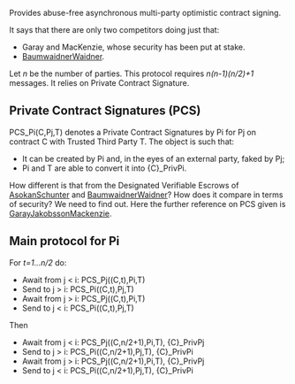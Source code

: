 
Provides abuse-free asynchronous multi-party optimistic contract signing.

It says that there are only two competitors doing just that:
* Garay and MacKenzie, whose security has been put at stake.
* [[BaumwaidnerWaidner]].

Let ''n'' be the number of parties. This protocol requires ''n(n-1)(n/2)+1'' messages. It relies on Private Contract Signature.

== Private Contract Signatures (PCS) ==

PCS_Pi(C,Pj,T) denotes a Private Contract Signatures by Pi for Pj on contract C with Trusted Third Party T. The object is such that:
* It can be created by Pi and, in the eyes of an external party, faked by Pj;
* Pi and T are able to convert it into {C}_PrivPi.

How different is that from the Designated Verifiable Escrows of [[AsokanSchunter]] and [[BaumwaidnerWaidner]]? How does it compare in terms of security? We need to find out. Here the further reference on PCS given is [[GarayJakobssonMackenzie]].

== Main protocol for Pi ==

For ''t=1...n/2'' do:

* Await from j < i: PCS_Pj((C,t),Pi,T)
* Send to j > i: PCS_Pi((C,t),Pj,T) 
* Await from j > i: PCS_Pj((C,t),Pi,T) 
* Send to j < i: PCS_Pi((C,t),Pj,T) 

Then

* Await from j < i: PCS_Pj((C,n/2+1),Pi,T), {C}_PrivPj
* Send to j > i: PCS_Pi((C,n/2+1),Pj,T), {C}_PrivPi 
* Await from j > i: PCS_Pj((C,n/2+1),Pi,T), {C}_PrivPj 
* Send to j < i: PCS_Pi((C,n/2+1),Pj,T), {C}_PrivPi